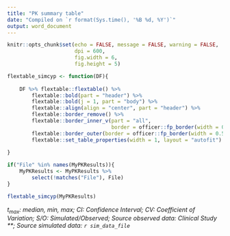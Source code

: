 ```yaml
---
title: "PK summary table"
date: "Compiled on `r format(Sys.time(), '%B %d, %Y')`"
output: word_document
---
```


```r

knitr::opts_chunk$set(echo = FALSE, message = FALSE, warning = FALSE, 
                      dpi = 600, 
                      fig.width = 6, 
                      fig.height = 5)

```

```r

flextable_simcyp <- function(DF){
    
    DF %>% flextable::flextable() %>% 
        flextable::bold(part = "header") %>%
        flextable::bold(j = 1, part = "body") %>% 
        flextable::align(align = "center", part = "header") %>%
        flextable::border_remove() %>% 
        flextable::border_inner_v(part = "all", 
                                  border = officer::fp_border(width = 0.5)) %>% 
        flextable::border_outer(border = officer::fp_border(width = 0.5)) %>% 
        flextable::set_table_properties(width = 1, layout = "autofit")
    
}

```

```r

if("File" %in% names(MyPKResults)){
    MyPKResults <- MyPKResults %>% 
        select(!matches("File"), File)
}

flextable_simcyp(MyPKResults)

```

*t~max~: median, min, max; CI: Confidence Interval; CV: Coefficient of Variation; S/O: Simulated/Observed; Source observed data: Clinical Study \*\*; Source simulated data: `r sim_data_file`* 



